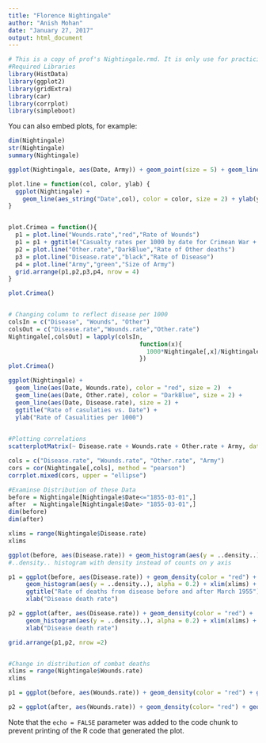 ```yaml
---
title: "Florence Nightingale"
author: "Anish Mohan"
date: "January 27, 2017"
output: html_document
---
```


```r
# This is a copy of prof's Nightingale.rmd. It is only use for practicing with database.
#Required Libraries
library(HistData)
library(ggplot2)
library(gridExtra)
library(car)
library(corrplot)
library(simpleboot)
```

You can also embed plots, for example:

```r
dim(Nightingale)
str(Nightingale)
summary(Nightingale)

ggplot(Nightingale, aes(Date, Army)) + geom_point(size = 5) + geom_line() + ggtitle("Size of British Army in Crimean War") + ylab("Size of Army")

plot.line = function(col, color, ylab) {
  ggplot(Nightingale) + 
    geom_line(aes_string("Date",col), color = color, size = 2) + ylab(ylab)
}


plot.Crimea = function(){
  p1 = plot.line("Wounds.rate","red","Rate of Wounds")
  p1 = p1 + ggtitle("Casualty rates per 1000 by date for Crimean War + Size of Army")
  p2 = plot.line("Other.rate","DarkBlue","Rate of Other deaths")
  p3 = plot.line("Disease.rate","black","Rate of Disease")
  p4 = plot.line("Army","green","Size of Army")
  grid.arrange(p1,p2,p3,p4, nrow = 4)
}

plot.Crimea()


# Changing column to reflect disease per 1000
colsIn = c("Disease", "Wounds", "Other")
colsOut = c("Disease.rate","Wounds.rate","Other.rate")
Nightingale[,colsOut] = lapply(colsIn, 
                                     function(x){
                                       1000*Nightingale[,x]/Nightingale$Army
                                     })
plot.Crimea()

ggplot(Nightingale) + 
  geom_line(aes(Date, Wounds.rate), color = "red", size = 2)  + 
  geom_line(aes(Date, Other.rate), color = "DarkBlue", size = 2) +
  geom_line(aes(Date, Disease.rate), size = 2) +
  ggtitle("Rate of casulaties vs. Date") + 
  ylab("Rate of Casualities per 1000")
  

#Plotting correlations
scatterplotMatrix(~ Disease.rate + Wounds.rate + Other.rate + Army, data = Nightingale)

cols = c("Disease.rate", "Wounds.rate", "Other.rate", "Army")
cors = cor(Nightingale[,cols], method = "pearson")
corrplot.mixed(cors, upper = "ellipse")

#Examinse Distribution of these Data
before = Nightingale[Nightingale$Date<="1855-03-01",]
after  = Nightingale[Nightingale$Date> "1855-03-01",]
dim(before)
dim(after)

xlims = range(Nightingale$Disease.rate)
xlims

ggplot(before, aes(Disease.rate)) + geom_histogram(aes(y = ..density..), alpha = 0.2) + geom_density(color = "red")
#..density.. histogram with density instead of counts on y axis

p1 = ggplot(before, aes(Disease.rate)) + geom_density(color = "red") +
     geom_histogram(aes(y = ..density..), alpha = 0.2) + xlim(xlims) +
     ggtitle("Rate of deaths from disease before and after March 1955") +
     xlab("Disease death rate")

p2 = ggplot(after, aes(Disease.rate)) + geom_density(color = "red") + 
     geom_histogram(aes(y = ..density..), alpha = 0.2) + xlim(xlims) + 
     xlab("Disease death rate")

grid.arrange(p1,p2, nrow =2)


#Change in distribution of combat deaths
xlims = range(Nightingale$Wounds.rate)
xlims

p1 = ggplot(before, aes(Wounds.rate)) + geom_density(color = "red") + geom_histogram(aes(y = ..density..), alpha = 0.2) +xlims(xlim) + ggtitle("Rate of deaths from wounds before and after March 1955") + xlab("Would death rate")

p2 = ggplot(after, aes(Wounds.rate)) + geom_density(color= "red") + geom_histogram(aes(y = ..density..), alpha = 0.2) 

```

Note that the `echo = FALSE` parameter was added to the code chunk to prevent printing of the R code that generated the plot.
